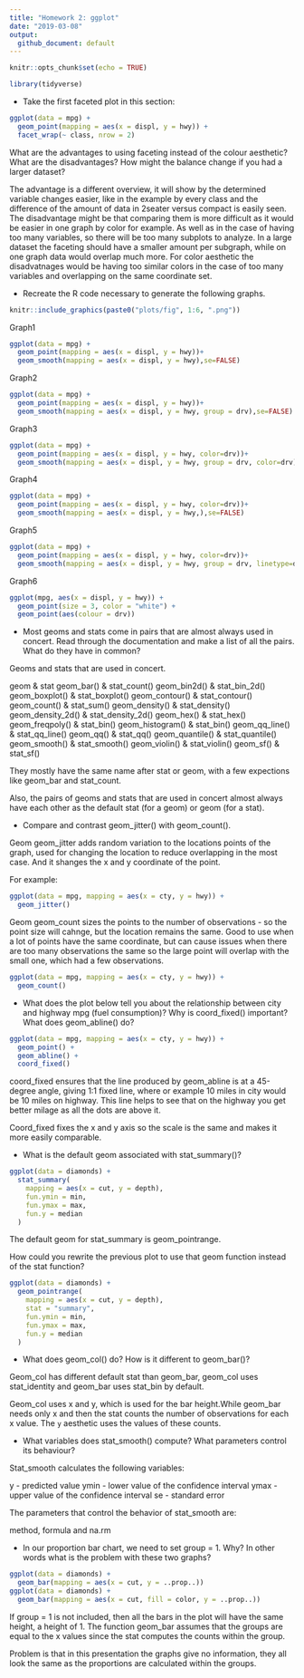 ```yaml
---
title: "Homework 2: ggplot"
date: "2019-03-08"
output: 
  github_document: default
---
```


```r
knitr::opts_chunk$set(echo = TRUE)
```

```r
library(tidyverse)
```


- Take the first faceted plot in this section:

```r
ggplot(data = mpg) + 
  geom_point(mapping = aes(x = displ, y = hwy)) + 
  facet_wrap(~ class, nrow = 2)
```

What are the advantages to using faceting instead of the colour aesthetic? What are the disadvantages? How might the balance change if you had a larger dataset?

The advantage is a different overview, it will show by the determined variable changes easier, like in the example by every class and the difference of the amount of data in 2seater versus compact is easily seen. The disadvantage might be that comparing them is more difficult as it would be easier in one graph by color for example. As well as in the case of having too many variables, so there will be too many subplots to analyze. In a large dataset the faceting should have a smaller amount per subgraph, while on one graph data would overlap much more. 
For color aesthetic the disadvatnages would be having too similar colors in the case of too many variables and overlapping on the same coordinate set. 

- Recreate the R code necessary to generate the following graphs.

```r
knitr::include_graphics(paste0("plots/fig", 1:6, ".png"))
```

Graph1
```r
ggplot(data = mpg) + 
  geom_point(mapping = aes(x = displ, y = hwy))+
  geom_smooth(mapping = aes(x = displ, y = hwy),se=FALSE)
```
Graph2
```r
ggplot(data = mpg) + 
  geom_point(mapping = aes(x = displ, y = hwy))+
  geom_smooth(mapping = aes(x = displ, y = hwy, group = drv),se=FALSE)
```
Graph3
```r
ggplot(data = mpg) + 
  geom_point(mapping = aes(x = displ, y = hwy, color=drv))+
  geom_smooth(mapping = aes(x = displ, y = hwy, group = drv, color=drv),se=FALSE)
```
Graph4
```r
ggplot(data = mpg) + 
  geom_point(mapping = aes(x = displ, y = hwy, color=drv))+
  geom_smooth(mapping = aes(x = displ, y = hwy,),se=FALSE)
```
Graph5
```r
ggplot(data = mpg) + 
  geom_point(mapping = aes(x = displ, y = hwy, color=drv))+
  geom_smooth(mapping = aes(x = displ, y = hwy, group = drv, linetype=drv),se=FALSE)
```
Graph6
```r
ggplot(mpg, aes(x = displ, y = hwy)) +
  geom_point(size = 3, color = "white") +
  geom_point(aes(colour = drv))
```

- Most geoms and stats come in pairs that are almost always used in concert. Read through the documentation and make a list of all the pairs. What do they have in common?

Geoms and stats that are used in concert.

geom & stat 
geom_bar() & stat_count()
geom_bin2d() & stat_bin_2d()
geom_boxplot() & stat_boxplot()
geom_contour() & stat_contour()
geom_count() & stat_sum()
geom_density() & stat_density()
geom_density_2d() & stat_density_2d()
geom_hex() & stat_hex()
geom_freqpoly() & stat_bin()
geom_histogram() & stat_bin()
geom_qq_line() & stat_qq_line()
geom_qq() & stat_qq()
geom_quantile() & stat_quantile()
geom_smooth() & stat_smooth()
geom_violin() & stat_violin()
geom_sf() & stat_sf()

They mostly have the same name after stat or geom, with a few expections like geom_bar and stat_count. 

Also, the pairs of geoms and stats that are used in concert almost always have each other as the default stat (for a geom) or geom (for a stat).

- Compare and contrast geom_jitter() with geom_count().

Geom geom_jitter adds random variation to the locations points of the graph, used for changing the location to reduce overlapping in the most case. And it shanges the x and y coordinate of the point. 

For example:
```r
ggplot(data = mpg, mapping = aes(x = cty, y = hwy)) +
  geom_jitter()
```

Geom geom_count sizes the points to the number of observations - so the point size will cahnge, but the location remains the same. Good to use when a lot of points have the same coordinate, but can cause issues when there are too many observations the same so the large point will overlap with the small one, which had a few observations.  

```r
ggplot(data = mpg, mapping = aes(x = cty, y = hwy)) +
  geom_count()
```

- What does the plot below tell you about the relationship between city and highway mpg (fuel consumption)? Why is coord_fixed() important? What does geom_abline() do?

```r
ggplot(data = mpg, mapping = aes(x = cty, y = hwy)) +
  geom_point() + 
  geom_abline() +
  coord_fixed()
```

coord_fixed ensures that the line produced by geom_abline is at a 45-degree angle, giving 1:1 fixed line, where or example 10 miles in city would be 10 miles on highway. This line helps to see that on the highway you get better milage as all the dots are above it. 

Coord_fixed fixes the x and y axis so the scale is the same and makes it more easily comparable. 


- What is the default geom associated with stat_summary()?

```r
ggplot(data = diamonds) + 
  stat_summary(
    mapping = aes(x = cut, y = depth),
    fun.ymin = min,
    fun.ymax = max,
    fun.y = median
  )
```
The default geom for stat_summary is geom_pointrange.

How could you rewrite the previous plot to use that geom function instead of the stat function?
 
```r
ggplot(data = diamonds) +
  geom_pointrange(
    mapping = aes(x = cut, y = depth),
    stat = "summary",
    fun.ymin = min,
    fun.ymax = max,
    fun.y = median
  )
```

- What does geom_col() do? How is it different to geom_bar()?

Geom_col has different default stat than geom_bar, geom_col uses stat_identity and geom_bar uses stat_bin by default.

Geom_col uses x and y, which is used for the bar height.While geom_bar needs only x and then the stat counts the number of observations for each x value. The `y` aesthetic uses the values of these counts.

- What variables does stat_smooth() compute? What parameters control its behaviour?

Stat_smooth calculates the following variables:

y - predicted value
ymin - lower value of the confidence interval
ymax - upper value of the confidence interval
se - standard error

The parameters that control the behavior of stat_smooth are:

method, formula and na.rm

- In our proportion bar chart, we need to set group = 1. Why? In other words what is the problem with these two graphs?
```r
ggplot(data = diamonds) + 
  geom_bar(mapping = aes(x = cut, y = ..prop..))
ggplot(data = diamonds) + 
  geom_bar(mapping = aes(x = cut, fill = color, y = ..prop..))
```
If group = 1 is not included, then all the bars in the plot will have the same height, a height of 1.
The function geom_bar assumes that the groups are equal to the  x values since the stat computes the counts within the group.

Problem is that in this presentation the graphs give no information, they all look the same as the proportions are calculated within the groups. 